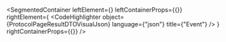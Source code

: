 
<SegmentedContainer
  leftElement={<ProtocolPageResultDTODesc />}
  leftContainerProps={{}}
  rightElement={
    <CodeHighlighter
      object={ProtocolPageResultDTOVisualJson}
      language={"json"}
      title={"Event"}
    />
  }
  rightContainerProps={{}}
/>
